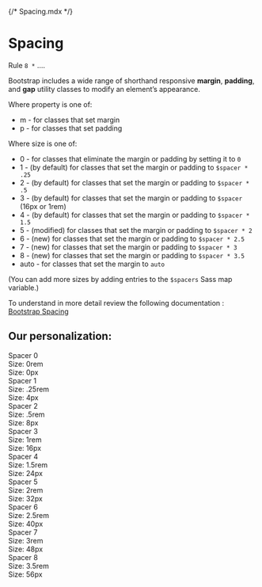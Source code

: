 {/* Spacing.mdx */}


<Meta title="Design System/Tokens/Spacing" />

# Spacing

Rule `8 *` ....

Bootstrap includes a wide range of shorthand responsive **margin**, **padding**, and **gap** utility classes to modify an element’s appearance.

Where property is one of:

+ m - for classes that set margin
+ p - for classes that set padding

Where size is one of:
+ 0 - for classes that eliminate the margin or padding by setting it to `0`
+ 1 - (by default) for classes that set the margin or padding to `$spacer * .25`
+ 2 - (by default) for classes that set the margin or padding to `$spacer * .5`
+ 3 - (by default) for classes that set the margin or padding to `$spacer` (16px or 1rem)
+ 4 - (by default) for classes that set the margin or padding to `$spacer * 1.5`
+ 5 - (modified) for classes that set the margin or padding to `$spacer * 2`
+ 6 - (new) for classes that set the margin or padding to `$spacer * 2.5`
+ 7 - (new) for classes that set the margin or padding to `$spacer * 3`
+ 8 - (new) for classes that set the margin or padding to `$spacer * 3.5`
+ auto - for classes that set the margin to `auto`

(You can add more sizes by adding entries to the `$spacers` Sass map variable.)

To understand in more detail review the following documentation : [Bootstrap Spacing](https://getbootstrap.com/docs/5.2/utilities/spacing/)

## Our personalization:

<div className="d-grid gap-4 mt-4">
  <div className="row align-items-center g-0">
    <div className="col-4 sp">
      <div className="fw-bold">Spacer 0</div>
      <div className="text-gray">
        <div>Size: 0rem</div>
        <div>Size: 0px</div>
      </div>
    </div>
    <div className="col-8">
      <div className="p-0 bg-primary border rounded-1" />
    </div>
  </div>
  <div className="row align-items-center g-0">
    <div className="col-4 sp">
      <div className="fw-bold">Spacer 1</div>
      <div className="text-gray">
        <div>Size: .25rem</div>
        <div>Size: 4px</div>
      </div>
    </div>
    <div className="col-8">
      <div className="p-1 bg-primary border rounded-1" />
    </div>
  </div>
  <div className="row align-items-center g-0">
    <div className="col-4 sp">
      <div className="fw-bold">Spacer 2</div>
      <div className="text-gray">
        <div>Size: .5rem</div>
        <div>Size: 8px</div>
      </div>
    </div>
    <div className="col-8">
      <div className="p-2 bg-primary border rounded-1" />
    </div>
  </div>
  <div className="row align-items-center g-0">
    <div className="col-4 sp">
      <div className="fw-bold">Spacer 3</div>
      <div className="text-gray">
        <div>Size: 1rem</div>
        <div>Size: 16px</div>
      </div>
    </div>
    <div className="col-8">
      <div className="p-3 bg-primary border rounded-1" />
    </div>
  </div>
  <div className="row align-items-center g-0">
    <div className="col-4 sp">
      <div className="fw-bold">Spacer 4</div>
      <div className="text-gray">
        <div>Size: 1.5rem</div>
        <div>Size: 24px</div>
      </div>
    </div>
    <div className="col-8">
      <div className="p-4 bg-primary border rounded-1" />
    </div>
  </div>
  <div className="row align-items-center g-0">
    <div className="col-4 sp">
      <div className="fw-bold">Spacer 5</div>
      <div className="text-gray">
        <div>Size: 2rem</div>
        <div>Size: 32px</div>
      </div>
    </div>
    <div className="col-8">
      <div className="p-5 bg-primary border rounded-1" />
    </div>
  </div>
  <div className="row align-items-center g-0">
    <div className="col-4 sp">
      <div className="fw-bold">Spacer 6</div>
      <div className="text-gray">
        <div>Size: 2.5rem</div>
        <div>Size: 40px</div>
      </div>
    </div>
    <div className="col-8">
      <div className="p-6 bg-primary border rounded-1" />
    </div>
  </div>
  <div className="row align-items-center g-0">
    <div className="col-4 sp">
      <div className="fw-bold">Spacer 7</div>
      <div className="text-gray">
        <div>Size: 3rem</div>
        <div>Size: 48px</div>
      </div>
    </div>
    <div className="col-8">
      <div className="p-7 bg-primary border rounded-1" />
    </div>
  </div>
  <div className="row align-items-center g-0">
    <div className="col-4 sp">
      <div className="fw-bold">Spacer 8</div>
      <div className="text-gray">
        <div>Size: 3.5rem</div>
        <div>Size: 56px</div>
      </div>
    </div>
    <div className="col-8">
      <div className="p-8 bg-primary border rounded-1" />
    </div>
  </div>
</div>

